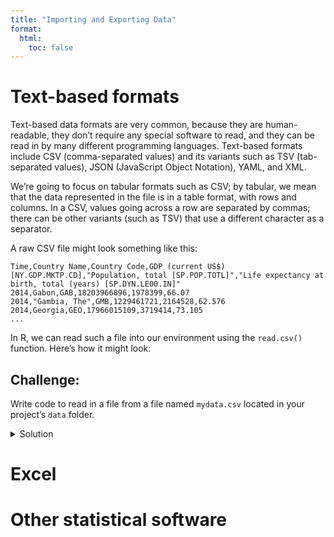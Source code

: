 ```yaml
---
title: "Importing and Exporting Data"
format:
  html:
    toc: false
---
```


# Text-based formats

Text-based data formats are very common, because they are human-readable, they don't require any special software to read, and they can be read in by many different programming languages.  Text-based formats include CSV (comma-separated values) and its variants such as TSV (tab-separated values), JSON (JavaScript Object Notation), YAML, and XML.

We're going to focus on tabular formats such as CSV; by tabular, we mean that the data represented in the file is in a table format, with rows and columns.  In a CSV, values going across a row are separated by commas; there can be other variants (such as TSV) that use a different character as a separator.

A raw CSV file might look something like this:

```
Time,Country Name,Country Code,GDP (current US$) [NY.GDP.MKTP.CD],"Population, total [SP.POP.TOTL]","Life expectancy at birth, total (years) [SP.DYN.LE00.IN]"
2014,Gabon,GAB,18203966896,1978399,66.07
2014,"Gambia, The",GMB,1229461721,2164528,62.576
2014,Georgia,GEO,17966015109,3719414,73.105
...
```

In R, we can read such a file into our environment using the `read.csv()` function.  Here's how it might look:



## Challenge:

Write code to read in a file from a file named `mydata.csv` located in your project's `data` folder.

<details>

<summary>Solution</summary>

``` r
# Read a CSV file
data <- read.csv("data/mydata.csv")
head(data)
```

</details>

# Excel

# Other statistical software
